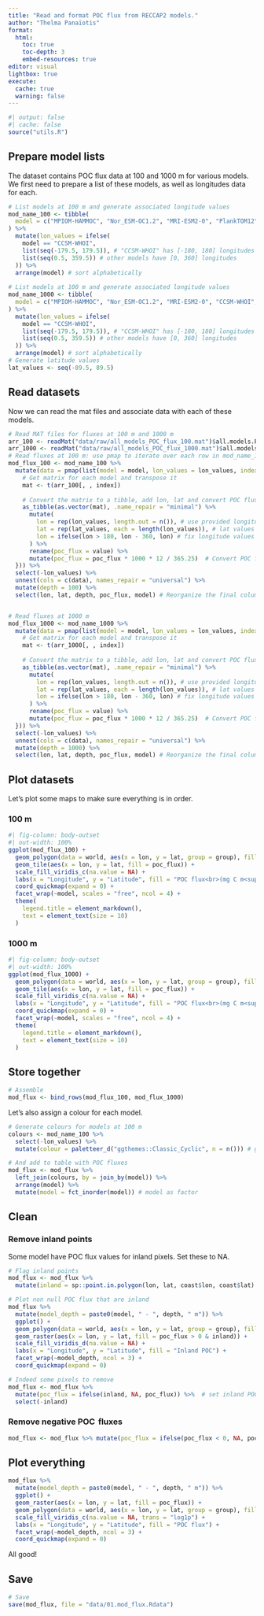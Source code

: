 ```yaml
---
title: "Read and format POC flux from RECCAP2 models."
author: "Thelma Panaïotis"
format:
  html:
    toc: true
    toc-depth: 3
    embed-resources: true
editor: visual
lightbox: true
execute:
  cache: true
  warning: false
---
```


```r
#| output: false
#| cache: false
source("utils.R")
```

## Prepare model lists

The dataset contains POC flux data at 100 and 1000 m for various models. We first need to prepare a list of these models, as well as longitudes data for each.

```r
# List models at 100 m and generate associated longitude values
mod_name_100 <- tibble(
  model = c("MPIOM-HAMMOC", "Nor_ESM-OC1.2", "MRI-ESM2-0", "PlankTOM12", "MOM6-Prenceton", "ORCA1-LIM3-PISCES", "CCSM-WHOI", "CNRM-ESM2", "FESOM−REcoM_LR", "EC-Earth3", "CESM-ETHZ", "SIMPLE-TRIM", "ECCO-Darwin"),
) %>% 
  mutate(lon_values = ifelse(
    model == "CCSM-WHOI",
    list(seq(-179.5, 179.5)), # "CCSM-WHOI" has [-180, 180] longitudes
    list(seq(0.5, 359.5)) # other models have [0, 360] longitudes
  )) %>% 
  arrange(model) # sort alphabetically
 
# List models at 100 m and generate associated longitude values
mod_name_1000 <- tibble(
  model = c("MPIOM-HAMMOC", "Nor_ESM-OC1.2", "MRI-ESM2-0", "CCSM-WHOI", "FESOM−REcoM_LR", "CESM-ETHZ", "SIMPLE-TRIM", "ECCO-Darwin"),
) %>% 
  mutate(lon_values = ifelse(
    model == "CCSM-WHOI",
    list(seq(-179.5, 179.5)), # "CCSM-WHOI" has [-180, 180] longitudes
    list(seq(0.5, 359.5)) # other models have [0, 360] longitudes
  )) %>% 
  arrange(model) # sort alphabetically
# Generate latitude values
lat_values <- seq(-89.5, 89.5)
```

## Read datasets

Now we can read the mat files and associate data with each of these models.

```r
# Read MAT files for fluxes at 100 m and 1000 m
arr_100 <- readMat("data/raw/all_models_POC_flux_100.mat")$all.models.POC.flux.100 # 100 m
arr_1000 <- readMat("data/raw/all_models_POC_flux_1000.mat")$all.models.POC.flux.1000 # 1000 m
# Read fluxes at 100 m: use pmap to iterate over each row in mod_name_100 and generate the final dataframe
mod_flux_100 <- mod_name_100 %>%
  mutate(data = pmap(list(model = model, lon_values = lon_values, index = row_number()), function(model, lon_values, index) {
    # Get matrix for each model and transpose it
    mat <- t(arr_100[, , index])
    
    # Convert the matrix to a tibble, add lon, lat and convert POC flux
    as_tibble(as.vector(mat), .name_repair = "minimal") %>%
      mutate(
        lon = rep(lon_values, length.out = n()), # use provided longitude values
        lat = rep(lat_values, each = length(lon_values)), # lat values are always the same
        lon = ifelse(lon > 180, lon - 360, lon) # fix longitude values > 180
      ) %>%
      rename(poc_flux = value) %>% 
      mutate(poc_flux = poc_flux * 1000 * 12 / 365.25)  # Convert POC flux from mol C m⁻² y⁻¹ to mg C m⁻² d⁻¹)
  })) %>%
  select(-lon_values) %>%
  unnest(cols = c(data), names_repair = "universal") %>% 
  mutate(depth = 100) %>% 
  select(lon, lat, depth, poc_flux, model) # Reorganize the final columns


# Read fluxes at 1000 m
mod_flux_1000 <- mod_name_1000 %>%
  mutate(data = pmap(list(model = model, lon_values = lon_values, index = row_number()), function(model, lon_values, index) {
    # Get matrix for each model and transpose it
    mat <- t(arr_1000[, , index])
    
    # Convert the matrix to a tibble, add lon, lat and convert POC flux
    as_tibble(as.vector(mat), .name_repair = "minimal") %>%
      mutate(
        lon = rep(lon_values, length.out = n()), # use provided longitude values
        lat = rep(lat_values, each = length(lon_values)), # lat values are always the same
        lon = ifelse(lon > 180, lon - 360, lon) # fix longitude values > 180
      ) %>%
      rename(poc_flux = value) %>% 
      mutate(poc_flux = poc_flux * 1000 * 12 / 365.25)  # Convert POC flux from mol C m⁻² y⁻¹ to mg C m⁻² d⁻¹)
  })) %>%
  select(-lon_values) %>%
  unnest(cols = c(data), names_repair = "universal") %>% 
  mutate(depth = 1000) %>% 
  select(lon, lat, depth, poc_flux, model) # Reorganize the final columns
```

## Plot datasets

Let’s plot some maps to make sure everything is in order.

### 100 m

```r
#| fig-column: body-outset
#| out-width: 100%
ggplot(mod_flux_100) +
  geom_polygon(data = world, aes(x = lon, y = lat, group = group), fill = "grey") +
  geom_tile(aes(x = lon, y = lat, fill = poc_flux)) +
  scale_fill_viridis_c(na.value = NA) +
  labs(x = "Longitude", y = "Latitude", fill = "POC flux<br>(mg C m<sup>-2</sup> d<sup>-1</sup>)", title = "POC flux 100 m") +
  coord_quickmap(expand = 0) +
  facet_wrap(~model, scales = "free", ncol = 4) +
  theme(
    legend.title = element_markdown(),
    text = element_text(size = 10)
  )
```

### 1000 m

```r
#| fig-column: body-outset
#| out-width: 100%
ggplot(mod_flux_1000) +
  geom_polygon(data = world, aes(x = lon, y = lat, group = group), fill = "grey") +
  geom_tile(aes(x = lon, y = lat, fill = poc_flux)) +
  scale_fill_viridis_c(na.value = NA) +
  labs(x = "Longitude", y = "Latitude", fill = "POC flux<br>(mg C m<sup>-2</sup> d<sup>-1</sup>)", title = "POC flux 1000 m") +
  coord_quickmap(expand = 0) +
  facet_wrap(~model, scales = "free", ncol = 4) +
  theme(
    legend.title = element_markdown(),
    text = element_text(size = 10)
  )
```

## Store together

```r
# Assemble
mod_flux <- bind_rows(mod_flux_100, mod_flux_1000)
```

Let’s also assign a colour for each model.

```r
# Generate colours for models at 100 m
colours <- mod_name_100 %>% 
  select(-lon_values) %>% 
  mutate(colour = paletteer_d("ggthemes::Classic_Cyclic", n = n())) # generate colours for models

# And add to table with POC fluxes
mod_flux <- mod_flux %>% 
  left_join(colours, by = join_by(model)) %>% 
  arrange(model) %>% 
  mutate(model = fct_inorder(model)) # model as factor
```

## Clean

### Remove inland points

Some model have POC flux values for inland pixels. Set these to NA.

```r
# Flag inland points
mod_flux <- mod_flux %>% 
  mutate(inland = sp::point.in.polygon(lon, lat, coast$lon, coast$lat) == 1)

# Plot non null POC flux that are inland
mod_flux %>% 
  mutate(model_depth = paste0(model, " - ", depth, " m")) %>% 
  ggplot() +
  geom_polygon(data = world, aes(x = lon, y = lat, group = group), fill = "grey") +
  geom_raster(aes(x = lon, y = lat, fill = poc_flux > 0 & inland)) +
  scale_fill_viridis_d(na.value = NA) +
  labs(x = "Longitude", y = "Latitude", fill = "Inland POC") +
  facet_wrap(~model_depth, ncol = 3) +
  coord_quickmap(expand = 0)

# Indeed some pixels to remove
mod_flux <- mod_flux %>% 
  mutate(poc_flux = ifelse(inland, NA, poc_flux)) %>%  # set inland POC flux to NA
  select(-inland)
```

### Remove negative POC  fluxes

```r
mod_flux <- mod_flux %>% mutate(poc_flux = ifelse(poc_flux < 0, NA, poc_flux))
```

## Plot everything

```r
mod_flux %>% 
  mutate(model_depth = paste0(model, " - ", depth, " m")) %>% 
  ggplot() +
  geom_raster(aes(x = lon, y = lat, fill = poc_flux)) +
  geom_polygon(data = world, aes(x = lon, y = lat, group = group), fill = "grey") +
  scale_fill_viridis_c(na.value = NA, trans = "log1p") +
  labs(x = "Longitude", y = "Latitude", fill = "POC flux") +
  facet_wrap(~model_depth, ncol = 3) +
  coord_quickmap(expand = 0)
```

All good!

## Save

```r
# Save
save(mod_flux, file = "data/01.mod_flux.Rdata")
```
